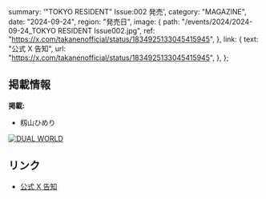   summary: '"TOKYO RESIDENT" Issue:002 発売',
  category: "MAGAZINE",
  date: "2024-09-24",
  region: "発売日",
  image: {
    path: "/events/2024/2024-09-24_TOKYO RESIDENT Issue002.jpg",
    ref: "https://x.com/takanenofficial/status/1834925133045415945",
  },
  link: {
    text: "公式 X 告知",
    url: "https://x.com/takanenofficial/status/1834925133045415945",
  },
};

## 掲載情報

**掲載:**

- 籾山ひめり

[![DUAL WORLD](/events/2024/2024-09-24_TOKYO%20RESIDENT%20Issue002_2.jpg)](/events/2024/2024-09-24_TOKYO%20RESIDENT%20Issue002_2.jpg)

## リンク

- [公式 X 告知](https://x.com/takanenofficial/status/1834925133045415945)
